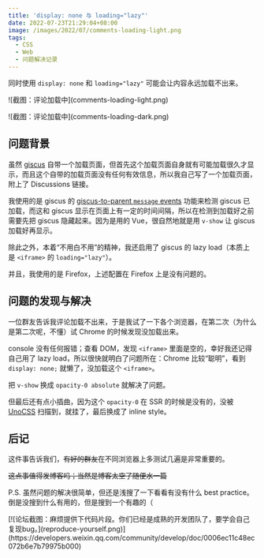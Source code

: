 ```yaml
---
title: 'display: none 与 loading="lazy"'
date: 2022-07-23T21:29:04+08:00
image: /images/2022/07/comments-loading-light.png
tags:
  - CSS
  - Web
  - 问题解决记录
---
```


同时使用 `display: none` 和 `loading="lazy"` 可能会让内容永远加载不出来。

<p class="dark:hidden">![截图：评论加载中](comments-loading-light.png)</p>
<p class="hidden dark:block">![截图：评论加载中](comments-loading-dark.png)</p>

<Excerpt />

## 问题背景

虽然 [giscus](https://giscus.app/) 自带一个加载页面，但首先这个加载页面自身就有可能加载很久才显示，而且这个自带的加载页面没有任何有效信息，所以我自己写了一个加载页面，附上了 Discussions 链接。

我使用的是 giscus 的 [giscus-to-parent `message` events](https://github.com/giscus/giscus/blob/main/ADVANCED-USAGE.md#giscus-to-parent-message-events) 功能来检测 giscus 已加载，而这和 giscus 显示在页面上有一定的时间间隔，所以在检测到加载好之前需要先把 giscus 隐藏起来。因为是用的 Vue，很自然地就是用 `v-show` 让 giscus 加载好再显示。

除此之外，本着“不用白不用”的精神，我还启用了 giscus 的 lazy load（本质上是 `<iframe>` 的 `loading="lazy"`）。

并且，我使用的是 Firefox，上述配置在 Firefox 上是没有问题的。

## 问题的发现与解决

一位群友告诉我评论加载不出来，于是我试了一下各个浏览器，在第二次（为什么是第二次呢，不懂）试 Chrome 的时候发现没加载出来。

console 没有任何报错；查看 DOM，发现 `<iframe>` 里面是空的，幸好我还记得自己用了 lazy load，所以很快就明白了问题所在：Chrome 比较“聪明”，看到 `display: none;` 就懒了，没加载这个 `<iframe>`。

把 `v-show` 换成 `opacity-0 absolute` 就解决了问题。

但最后还有点小插曲，因为这个 `opacity-0` 在 SSR 的时候是没有的，没被 [UnoCSS](https://github.com/unocss/unocss) 扫描到，就挂了，最后换成了 inline style。

## 后记

这件事告诉我们，~~有好的群友~~在不同浏览器上多测试几遍是非常重要的。

~~这点事值得发博客吗；当然是博客太空了随便水一篇~~

P.S. 虽然问题的解决很简单，但还是浅搜了一下看看有没有什么 best practice。倒是没搜到什么有用的，但是搜到一个有趣的（

<div class="flex justify-center mt--6">[![论坛截图：麻烦提供下代码片段。你们已经是成熟的开发团队了，要学会自己复现bug。](reproduce-yourself.png)](https://developers.weixin.qq.com/community/develop/doc/0006ec11c48ec072b6e7b79975b000)</div>
